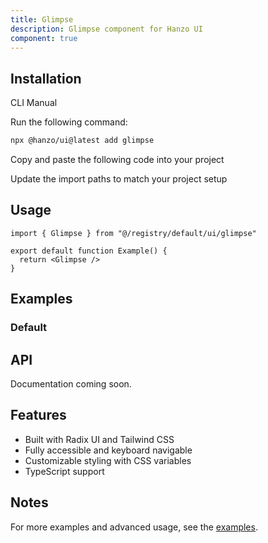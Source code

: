 ```yaml
---
title: Glimpse
description: Glimpse component for Hanzo UI
component: true
---
```


<ComponentPreview name="glimpse-demo" />

## Installation

<Tabs defaultValue="cli">

<TabsList>
  <TabsTrigger value="cli">CLI</TabsTrigger>
  <TabsTrigger value="manual">Manual</TabsTrigger>
</TabsList>

<TabsContent value="cli">

<Steps>

<Step>Run the following command:</Step>

```bash
npx @hanzo/ui@latest add glimpse
```

</Steps>

</TabsContent>

<TabsContent value="manual">

<Steps>

<Step>Copy and paste the following code into your project</Step>

<ComponentSource name="glimpse" />

<Step>Update the import paths to match your project setup</Step>

</Steps>

</TabsContent>

</Tabs>

## Usage

```tsx
import { Glimpse } from "@/registry/default/ui/glimpse"

export default function Example() {
  return <Glimpse />
}
```

## Examples

### Default

<ComponentPreview name="glimpse-demo" />

## API

Documentation coming soon.

## Features

- Built with Radix UI and Tailwind CSS
- Fully accessible and keyboard navigable
- Customizable styling with CSS variables
- TypeScript support

## Notes

For more examples and advanced usage, see the [examples](/examples).
